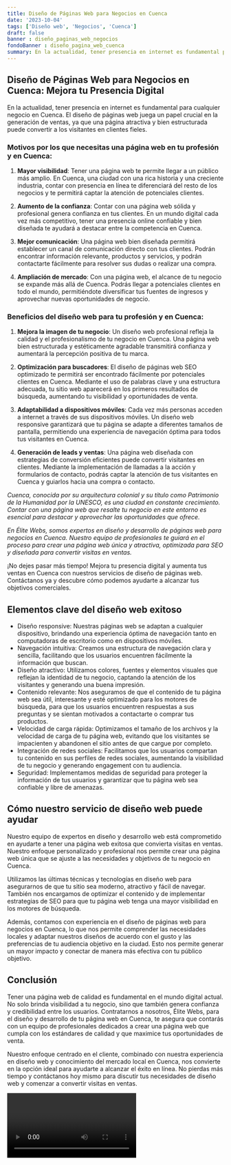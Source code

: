 ```yaml
---
title: Diseño de Páginas Web para Negocios en Cuenca
date: '2023-10-04'
tags: ['Diseño web', 'Negocios', 'Cuenca']
draft: false
banner : diseño_paginas_web_negocios
fondoBanner : diseño_pagina_web_cuenca
summary: En la actualidad, tener presencia en internet es fundamental para cualquier negocio en Cuenca. El diseño de páginas web juega un papel crucial en la generación de ventas, ya que una página atractiva y bien estructurada puede convertir a los visitantes en clientes fieles.
---
```


## Diseño de Páginas Web para Negocios en Cuenca: Mejora tu Presencia Digital

En la actualidad, tener presencia en internet es fundamental para cualquier negocio en Cuenca. El diseño de páginas web juega un papel crucial en la generación de ventas, ya que una página atractiva y bien estructurada puede convertir a los visitantes en clientes fieles.

### Motivos por los que necesitas una página web en tu profesión y en Cuenca:

1. **Mayor visibilidad**: Tener una página web te permite llegar a un público más amplio. En Cuenca, una ciudad con una rica historia y una creciente industria, contar con presencia en línea te diferenciará del resto de los negocios y te permitirá captar la atención de potenciales clientes.

2. **Aumento de la confianza**: Contar con una página web sólida y profesional genera confianza en tus clientes. En un mundo digital cada vez más competitivo, tener una presencia online confiable y bien diseñada te ayudará a destacar entre la competencia en Cuenca.

3. **Mejor comunicación**: Una página web bien diseñada permitirá establecer un canal de comunicación directo con tus clientes. Podrán encontrar información relevante, productos y servicios, y podrán contactarte fácilmente para resolver sus dudas o realizar una compra.

4. **Ampliación de mercado**: Con una página web, el alcance de tu negocio se expande más allá de Cuenca. Podrás llegar a potenciales clientes en todo el mundo, permitiéndote diversificar tus fuentes de ingresos y aprovechar nuevas oportunidades de negocio.

### Beneficios del diseño web para tu profesión y en Cuenca:

1. **Mejora la imagen de tu negocio**: Un diseño web profesional refleja la calidad y el profesionalismo de tu negocio en Cuenca. Una página web bien estructurada y estéticamente agradable transmitirá confianza y aumentará la percepción positiva de tu marca.

2. **Optimización para buscadores**: El diseño de páginas web SEO optimizado te permitirá ser encontrado fácilmente por potenciales clientes en Cuenca. Mediante el uso de palabras clave y una estructura adecuada, tu sitio web aparecerá en los primeros resultados de búsqueda, aumentando tu visibilidad y oportunidades de venta.

3. **Adaptabilidad a dispositivos móviles**: Cada vez más personas acceden a internet a través de sus dispositivos móviles. Un diseño web responsive garantizará que tu página se adapte a diferentes tamaños de pantalla, permitiendo una experiencia de navegación óptima para todos tus visitantes en Cuenca.

4. **Generación de leads y ventas**: Una página web diseñada con estrategias de conversión eficientes puede convertir visitantes en clientes. Mediante la implementación de llamadas a la acción y formularios de contacto, podrás captar la atención de tus visitantes en Cuenca y guiarlos hacia una compra o contacto.

*Cuenca, conocida por su arquitectura colonial y su título como Patrimonio de la Humanidad por la UNESCO, es una ciudad en constante crecimiento. Contar con una página web que resalte tu negocio en este entorno es esencial para destacar y aprovechar las oportunidades que ofrece.*

*En Élite Webs, somos expertos en diseño y desarrollo de páginas web para negocios en Cuenca. Nuestro equipo de profesionales te guiará en el proceso para crear una página web única y atractiva, optimizada para SEO y diseñada para convertir visitas en ventas.*

¡No dejes pasar más tiempo! Mejora tu presencia digital y aumenta tus ventas en Cuenca con nuestros servicios de diseño de páginas web. Contáctanos ya y descubre cómo podemos ayudarte a alcanzar tus objetivos comerciales.

<GifSeo />

<Cta />

## Elementos clave del diseño web exitoso

- Diseño responsive: Nuestras páginas web se adaptan a cualquier dispositivo, brindando una experiencia óptima de navegación tanto en computadoras de escritorio como en dispositivos móviles.
- Navegación intuitiva: Creamos una estructura de navegación clara y sencilla, facilitando que los usuarios encuentren fácilmente la información que buscan.
- Diseño atractivo: Utilizamos colores, fuentes y elementos visuales que reflejan la identidad de tu negocio, captando la atención de los visitantes y generando una buena impresión.
- Contenido relevante: Nos aseguramos de que el contenido de tu página web sea útil, interesante y esté optimizado para los motores de búsqueda, para que los usuarios encuentren respuestas a sus preguntas y se sientan motivados a contactarte o comprar tus productos.
- Velocidad de carga rápida: Optimizamos el tamaño de los archivos y la velocidad de carga de tu página web, evitando que los visitantes se impacienten y abandonen el sitio antes de que cargue por completo.
- Integración de redes sociales: Facilitamos que los usuarios compartan tu contenido en sus perfiles de redes sociales, aumentando la visibilidad de tu negocio y generando engagement con tu audiencia.
- Seguridad: Implementamos medidas de seguridad para proteger la información de tus usuarios y garantizar que tu página web sea confiable y libre de amenazas.

## Cómo nuestro servicio de diseño web puede ayudar

Nuestro equipo de expertos en diseño y desarrollo web está comprometido en ayudarte a tener una página web exitosa que convierta visitas en ventas. Nuestro enfoque personalizado y profesional nos permite crear una página web única que se ajuste a las necesidades y objetivos de tu negocio en Cuenca.

Utilizamos las últimas técnicas y tecnologías en diseño web para asegurarnos de que tu sitio sea moderno, atractivo y fácil de navegar. También nos encargamos de optimizar el contenido y de implementar estrategias de SEO para que tu página web tenga una mayor visibilidad en los motores de búsqueda.

Además, contamos con experiencia en el diseño de páginas web para negocios en Cuenca, lo que nos permite comprender las necesidades locales y adaptar nuestros diseños de acuerdo con el gusto y las preferencias de tu audiencia objetivo en la ciudad. Esto nos permite generar un mayor impacto y conectar de manera más efectiva con tu público objetivo.

## Conclusión

Tener una página web de calidad es fundamental en el mundo digital actual. No solo brinda visibilidad a tu negocio, sino que también genera confianza y credibilidad entre los usuarios. Contratarnos a nosotros, Élite Webs, para el diseño y desarrollo de tu página web en Cuenca, te asegura que contarás con un equipo de profesionales dedicados a crear una página web que cumpla con los estándares de calidad y que maximice tus oportunidades de venta.

Nuestro enfoque centrado en el cliente, combinado con nuestra experiencia en diseño web y conocimiento del mercado local en Cuenca, nos convierte en la opción ideal para ayudarte a alcanzar el éxito en línea. No pierdas más tiempo y contáctanos hoy mismo para discutir tus necesidades de diseño web y comenzar a convertir visitas en ventas.

<Video />

<CtaBot job='Negocios' city='Cuenca'/>

<Gmaps query='Cuenca+españa+maps' />